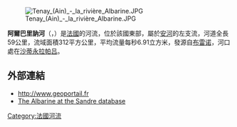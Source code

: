 [[Image:Tenay_(Ain)_-_la_rivière_Albarine.JPG|right]]

{{coord|45|57|54|N|05|15|27|E|display=title}}

'''阿爾巴里訥河'''（{{lang-fr|Albarine}}，{{IPA-fr|albaʁin|-|LL-Q150 (fra)-Benoît Prieur-Albarine.wav}}）是[[法國|法國]]的河流，位於該國東部，屬於[[安河|安河]]的左支流，河道全長59公里，流域面積312平方公里，平均流量每秒6.91立方米，發源自[[布雷诺|布雷诺]]，河口處在[[沙蒂永拉帕吕|沙蒂永拉帕吕]]。

==外部連結==
*http://www.geoportail.fr {{Wayback|url=http://www.geoportail.fr/ |date=20101215171356 }}
*[http://sandre.eaufrance.fr/app/chainage/courdo/htm/V29-0400.php?cg=V29-0400 The Albarine at the Sandre database] {{Wayback|url=http://sandre.eaufrance.fr/app/chainage/courdo/htm/V29-0400.php?cg=V29-0400 |date=20190713143255 }}

{{France-geo-stub}}
[[Category:法國河流|Category:法國河流]]